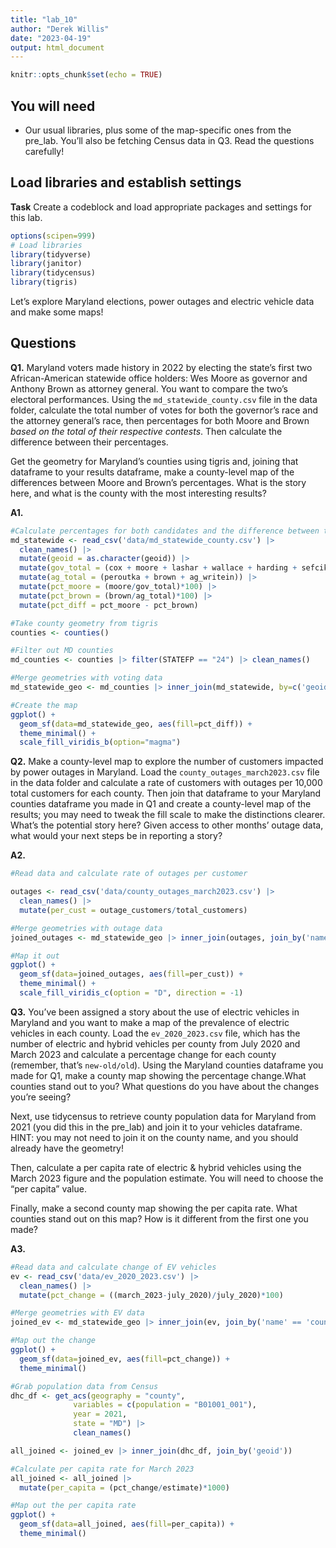 ```yaml
---
title: "lab_10"
author: "Derek Willis"
date: "2023-04-19"
output: html_document
---
```


```r
knitr::opts_chunk$set(echo = TRUE)
```

## You will need

-   Our usual libraries, plus some of the map-specific ones from the pre_lab. You'll also be fetching Census data in Q3. Read the questions carefully!

## Load libraries and establish settings

**Task** Create a codeblock and load appropriate packages and settings for this lab.

```r
options(scipen=999)
# Load libraries
library(tidyverse)
library(janitor)
library(tidycensus)
library(tigris)
```

Let's explore Maryland elections, power outages and electric vehicle data and make some maps!

## Questions

**Q1.** Maryland voters made history in 2022 by electing the state's first two African-American statewide office holders: Wes Moore as governor and Anthony Brown as attorney general. You want to compare the two's electoral performances. Using the `md_statewide_county.csv` file in the data folder, calculate the total number of votes for both the governor's race and the attorney general's race, then percentages for both Moore and Brown *based on the total of their respective contests*. Then calculate the difference between their percentages.

Get the geometry for Maryland's counties using tigris and, joining that dataframe to your results dataframe, make a county-level map of the differences between Moore and Brown's percentages. What is the story here, and what is the county with the most interesting results?

**A1.**

```r
#Calculate percentages for both candidates and the difference between them per county
md_statewide <- read_csv('data/md_statewide_county.csv') |> 
  clean_names() |> 
  mutate(geoid = as.character(geoid)) |>
  mutate(gov_total = (cox + moore + lashar + wallace + harding + sefcik + gov_writein)) |>
  mutate(ag_total = (peroutka + brown + ag_writein)) |>
  mutate(pct_moore = (moore/gov_total)*100) |>
  mutate(pct_brown = (brown/ag_total)*100) |>
  mutate(pct_diff = pct_moore - pct_brown)
```

```r
#Take county geometry from tigris
counties <- counties()

#Filter out MD counties
md_counties <- counties |> filter(STATEFP == "24") |> clean_names()
```

```r
#Merge geometries with voting data
md_statewide_geo <- md_counties |> inner_join(md_statewide, by=c('geoid'))
```

```r
#Create the map
ggplot() +
  geom_sf(data=md_statewide_geo, aes(fill=pct_diff)) +
  theme_minimal() +
  scale_fill_viridis_b(option="magma")
```

**Q2.** Make a county-level map to explore the number of customers impacted by power outages in Maryland. Load the `county_outages_march2023.csv` file in the data folder and calculate a rate of customers with outages per 10,000 total customers for each county. Then join that dataframe to your Maryland counties dataframe you made in Q1 and create a county-level map of the results; you may need to tweak the fill scale to make the distinctions clearer. What's the potential story here? Given access to other months' outage data, what would your next steps be in reporting a story?

**A2.**

```r
#Read data and calculate rate of outages per customer

outages <- read_csv('data/county_outages_march2023.csv') |>
  clean_names() |>
  mutate(per_cust = outage_customers/total_customers)
```

```r
#Merge geometries with outage data
joined_outages <- md_statewide_geo |> inner_join(outages, join_by('name' == 'county'))
```

```r
#Map it out
ggplot() +
  geom_sf(data=joined_outages, aes(fill=per_cust)) +
  theme_minimal() +
  scale_fill_viridis_c(option = "D", direction = -1)
```

**Q3.** You've been assigned a story about the use of electric vehicles in Maryland and you want to make a map of the prevalence of electric vehicles in each county. Load the `ev_2020_2023.csv` file, which has the number of electric and hybrid vehicles per county from July 2020 and March 2023 and calculate a percentage change for each county (remember, that's `new-old/old`). Using the Maryland counties dataframe you made for Q1, make a county map showing the percentage change.What counties stand out to you? What questions do you have about the changes you're seeing?

Next, use tidycensus to retrieve county population data for Maryland from 2021 (you did this in the pre_lab) and join it to your vehicles dataframe. HINT: you may not need to join it on the county name, and you should already have the geometry!

Then, calculate a per capita rate of electric & hybrid vehicles using the March 2023 figure and the population estimate. You will need to choose the "per capita" value.

Finally, make a second county map showing the per capita rate. What counties stand out on this map? How is it different from the first one you made?

**A3.**

```r
#Read data and calculate change of EV vehicles
ev <- read_csv('data/ev_2020_2023.csv') |> 
  clean_names() |>
  mutate(pct_change = ((march_2023-july_2020)/july_2020)*100)
```

```r
#Merge geometries with EV data
joined_ev <- md_statewide_geo |> inner_join(ev, join_by('name' == 'county'))
```

```r
#Map out the change
ggplot() +
  geom_sf(data=joined_ev, aes(fill=pct_change)) +
  theme_minimal() 
```

```r
#Grab population data from Census
dhc_df <- get_acs(geography = "county",
              variables = c(population = "B01001_001"),
              year = 2021,
              state = "MD") |> 
              clean_names()

all_joined <- joined_ev |> inner_join(dhc_df, join_by('geoid')) 
```

```r
#Calculate per capita rate for March 2023
all_joined <- all_joined |>
  mutate(per_capita = (pct_change/estimate)*1000)
```

```r
#Map out the per capita rate
ggplot() +
  geom_sf(data=all_joined, aes(fill=per_capita)) +
  theme_minimal() 
```

